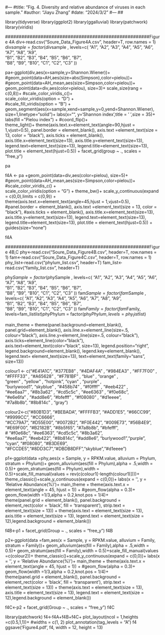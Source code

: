 #---
#title: "Fig. 4. Diversity and relative abundance of viruses in each sample."
#author: "Jiayu Zhang"
#date: "2024/3/2"
#---
##  


library(tidyverse)
library(ggplot2)
library(ggalluvial)
library(patchwork)
library(viridis)


#####################################################Figure 4A
div<-read.csv("Soure_Data_Figure4A.csv", header=T, row.names = 1)
div$sample = factor(div$sample , levels=c( "A1",   "A2",   "A3",  "A4",  "A5",   "A6",   "A7",   "A8",   "A9",   
                                           "B1",   "B2",   "B3",   "B4",   "B5",   "B6",   "B7",  
                                           "B8",   "B9",  "B10",  "C1",   "C2",   "C3" ))


pa<-ggplot(div,aes(x=sample,y=Shannon.Wiener))+
  #geom_point(data=AH,aes(size=abs(Simpson),color=pielou))+
  #geom_point(data=AH_mean,aes(size=Simpson,color=pielou))+ 
  geom_point(data=div,aes(color=pielou), size=3)+
  scale_size(rang = c(0,8))+
  #scale_color_viridis_c()+             
  scale_color_viridis(option = "D") +   
  #scale_fill_viridis(option = "B") +    
  geom_segment(aes(x=sample,xend=sample,y=0,yend=Shannon.Wiener),
               size=1,linetype="solid")+
  labs(x="", y='Shannon index',title = ' ',size = 35)+
  labs(fill = "Pielou index") +
  #coord_flip()+  
  theme_light()+
  theme(axis.text.x=element_text(angle=90,hjust = 1,vjust=0.5),
        panel.border = element_blank(),
        axis.text =element_text(size = 13, color = "black"),
        axis.ticks = element_blank(),
        axis.title.x=element_text(size=13),
        axis.title.y=element_text(size=13),
        legend.text=element_text(size=13),
        legend.title=element_text(size=13),
        plot.title = element_text(hjust=0.5)) +
  facet_grid(group ~ ., scales = "free_y")

pa

f4A <- pa +geom_point(data=div,aes(color=pielou), size=5)+  #geom_point(data=AH_mean,aes(size=Simpson,color=pielou))+
  #scale_color_viridis_c()    +  
  scale_color_viridis(option = "G") + 
  theme_bw()+
  scale_y_continuous(expand = c(0,0),limits = c(0,9)) +   
  theme(axis.text.x=element_text(angle=45,hjust = 1,vjust=0.5),
        #panel.border = element_blank(),
        axis.text =element_text(size = 13, color = "black"),
        #axis.ticks = element_blank(),
        axis.title.x=element_text(size=13),
        axis.title.y=element_text(size=13),
        legend.text=element_text(size=13),
        legend.title=element_text(size=13),
        plot.title = element_text(hjust=0.5)) +
  guides(size="none")    

f4A   




#####################################################Figure 4B,C
phy<-read.csv("Soure_Data_Figure4B.csv", header=T, row.names = 1)
fam<-read.csv("Soure_Data_Figure4C.csv", header=T, row.names = 1)
phy_list<-read.csv("phylum_list.csv", header=T)
fam_list<-read.csv("family_list.csv", header=T)

phy$Sample = factor(phy$Sample , levels=c( "A1",   "A2",   "A3",  "A4",  "A5",   "A6",   "A7",   "A8",   "A9",   
                                            "B1",   "B2",   "B3",   "B4",   "B5",   "B6",   "B7",  
                                            "B8",   "B9",  "B10",  "C1",   "C2",   "C3" ))
fam$Sample = factor(fam$Sample , levels=c( "A1",   "A2",   "A3",  "A4",  "A5",   "A6",   "A7",   "A8",   "A9",   
                                           "B1",   "B2",   "B3",   "B4",   "B5",   "B6",   "B7",  
                                           "B8",   "B9",  "B10",  "C1",   "C2",   "C3" ))
fam$Family  = factor(fam$Family, levels=fam_list$list)
phy$Phylum  = factor(phy$Phylum, levels=phy_list$list)

main_theme = theme(panel.background=element_blank(),
                   panel.grid=element_blank(),
                   axis.line.x=element_line(size=.5, colour="black"),
                   axis.line.y=element_line(size=.5, colour="black"),
                   axis.ticks=element_line(color="black"),
                   axis.text=element_text(color="black", size=13),
                   legend.position="right",
                   legend.background=element_blank(),
                   legend.key=element_blank(),
                   legend.text= element_text(size=13),
                   text=element_text(family="sans", size=13))




colour1 <- c("#E41A1C",    "#377EB8" ,   "#4DAF4A" ,   "#984EA3" ,   "#FF7F00" ,  
            "#FFFF33" ,   "#A65628" ,   "#F781BF"  ,  "blue"   ,    "orange" ,   
            "green"  ,    "yellow" ,    "hotpink",    "cyan"  ,     "purple" ,   
            "burlywood1", "skyblue" ,   "#458b74" ,   "#f0ffff" ,   "#eeb422" ,  
            "#ee6aa7" ,   "#8b3a62" ,   "#cd5c5c" ,   "#ee6363" ,   "#f0e68c",   
            "#e6e6fa" ,   "#add8e6",    "#bfefff" ,   "#f08080" ,   "#d1eeee",   
            "#7a8b8b",    "#8b814c" ,   "gray")   

colour2<-c("#80B1D3",  "#BEBADA",   "#FFFFB3",    "#ADD1E5",   "#66CC99",   "#9999CC",   "#CC6666",  
          "#CC79A7",   "#D55E00",    "#0072B2",   "#F0E442",   "#009E73",   "#56B4E9",   
          "#E69F00",  "#B2182B",   "#8b5f65",     "#7a8b8b",  "#bfefff",    
          #  "#f0e68c",   "#ee6363",   "#cd5c5c",   "#8b3a62",  
          "#ee6aa7",   "#eeb422",  "#8b814c",   "#add8e6",   "burlywood1","purple",    "cyan",
          "#f08080",  "#B3DE69",   "#FCCDE5","#8DD3C7","#DBDB8DFF","skyblue","#d1eeee")


p1<-ggplot(data =phy,aes(x = Sample, y = RPKM.value, alluvium = Phylum, stratum = Phylum))+
  geom_alluvium(aes(fill = Phylum),alpha = .5,width = 0.5)+ 
  geom_stratum(aes(fill = Phylum),width = 0.5)+scale_fill_manual(values = rev(c(colour1[-length(colour1)])))+
  theme_classic()+scale_y_continuous(expand = c(0,0))+
  labs(x = '', y = 'Relative Abundance(%)')+
  main_theme + theme(axis.text.x = element_text(angle = 45, hjust = 1)) +
  #geom_flow(alpha = 0.3)+ 
  geom_flow(width =1/3,alpha = 0.2,knot.pos = 1/4)+  
  theme(panel.grid = element_blank(), panel.background = element_rect(color = 'black', fill = 'transparent'), strip.text = element_text(size = 13)) +
  theme(axis.text = element_text(size = 13), axis.title = element_text(size = 13), legend.text = element_text(size = 12),legend.background = element_blank())

f4B<-p1 + facet_grid(Group ~ ., scales = "free_y")
f4B



p2<-ggplot(data =fam,aes(x = Sample, y = RPKM.value, alluvium = Family, stratum = Family))+
  geom_alluvium(aes(fill = Family),alpha = .5,width = 0.5)+ 
  geom_stratum(aes(fill = Family),width = 0.5)+scale_fill_manual(values =c(colour2))+
  theme_classic()+scale_y_continuous(expand = c(0,0))+
  labs(x = '', y = 'Relative Abundance(%)')+
  main_theme + theme(axis.text.x = element_text(angle = 45, hjust = 1)) +
  #geom_flow(alpha = 0.3)+
  geom_flow(width =1/3,alpha = 0.2,knot.pos = 1/4)+  
  theme(panel.grid = element_blank(), panel.background = element_rect(color = 'black', fill = 'transparent'), strip.text = element_text(size = 13)) +
  theme(axis.text = element_text(size = 13), axis.title = element_text(size = 13), legend.text = element_text(size = 12),legend.background = element_blank())

f4C<-p2 + facet_grid(Group ~ ., scales = "free_y")
f4C


library(patchwork)
f4<-f4A+f4B+f4C+
  plot_layout(ncol = 1,heights =c(0.5,1,1))+ #widths = c(1, 2)
  plot_annotation(tag_levels = "A") 
f4
ggsave('Figure4.pdf', f4, width = 12, height = 13)
